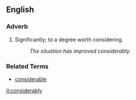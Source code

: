 ==English==

===Adverb===
# Significantly; to a degree worth considering.
#: ''The situation has improved considerably.''

===Related Terms===
*[[considerable]]

[[it:considerably]]